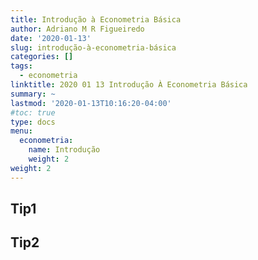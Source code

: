 ```yaml
---
title: Introdução à Econometria Básica
author: Adriano M R Figueiredo
date: '2020-01-13'
slug: introdução-à-econometria-básica
categories: []
tags:
  - econometria
linktitle: 2020 01 13 Introdução À Econometria Básica
summary: ~
lastmod: '2020-01-13T10:16:20-04:00'
#toc: true
type: docs
menu:
  econometria:
    name: Introdução
    weight: 2
weight: 2
---
```


## Tip1


## Tip2
